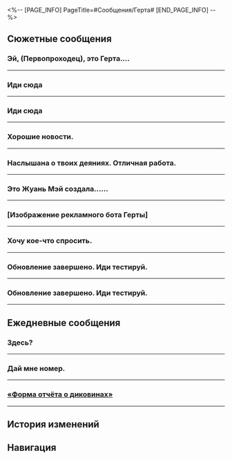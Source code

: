 <%-- [PAGE_INFO]
PageTitle=#Сообщения/Герта#
[END_PAGE_INFO] --%>
{{Сообщение Инфобокс
|id          = 1013
|Изображение = Персонаж Герта Иконка.png
|Тип         = Персонаж
|Отправитель = Герта
|ПодписьСоо  = Учётная запись отключена &vert; Деловой контакт: Аста
|Фракция     = Космическая станция «Герта»
}}

==Сюжетные сообщения==
===Эй, (Первопроходец), это Герта....===
{{Сообщения
|условие_получения = 
|текст =
:'''Герта:''' Эй, (Первопроходец), это Герта. У меня к тебе дело.
:'''Герта:''' Срочно приди в мой офис! Жду!
:'''(Первопроходец):''' ?
:{Выбор} Но ты же рядом со мной
::'''(Первопроходец):''' Но ты же рядом со мной
:{Выбор} А просто сказать нельзя?
::'''(Первопроходец):''' А просто сказать нельзя?
:'''Герта:''' [Автоматический ответ] Здравствуйте. В настоящее время я недоступна и не собираюсь связываться с вами позже.
:'''(Первопроходец):''' ???
}}
----

===Иди сюда===
{{Сообщения
|условие_получения = 
|текст =
:'''Герта:''' Иди сюда
:'''Герта:''' Делать тестирование.
:{Выбор} Виртуальная вселенная?
::'''(Первопроходец):''' Опять Виртуальная вселенная?
:{Выбор} Обновили?
::'''(Первопроходец):''' Виртуальная вселенная обновилась?
:'''Герта:''' Обновлена небольшая функция для вырезания и удаления временных фрагментов Виртуальной вселенной
:{Выбор} Что за фигня?
::'''(Первопроходец):''' Вырезания? Удаления?
:{Выбор} Расскажи на человеческом?
::'''(Первопроходец):''' А можно понятно объяснить?
:'''Герта:''' Это означает, что к параметрам системы добавится ещё больше настроек.
:'''Герта:''' Например, удвоены данные Планарных украшений в каждом мире.
:{Выбор} Удвоены данные?
::'''(Первопроходец):''' Удвоены данные?
::'''Герта:''' Угу
:{Выбор} Награды удвоены?
::'''(Первопроходец):''' Награды удвоены?
::'''Герта:''' Ты об игре?
:'''Герта:''' Это идея Стивена Ллойда
:'''Герта:''' Он извлёк кучу странных данных. Я не могу понять, что такое тестовая активность, сохранение цикла и время углублённого симулирования. Но он сказал, что это важно.
:'''Герта:''' В общем, я тебе всё передала. Функция будет работать несколько дней. Приступай.
:{Выбор} А можно её навсегда?
::'''(Первопроходец):''' А можно её навсегда оставить?
:{Выбор} Можно тройные награды?
::'''(Первопроходец):''' А можно тройные награды? А десятикратные?
:'''Герта:''' У Стивена спроси
}}
----

===Иди сюда===
{{Сообщения
|условие_получения = 
|текст =
:'''Герта:''' Иди сюда
:'''Герта:''' Делать тестирование.
:{Выбор} Виртуальная вселенная?
::'''(Первопроходец):''' Опять Виртуальная вселенная?
::'''Герта:''' Обновлена небольшая функция для вырезания и удаления временных фрагментов Виртуальной вселенной.
::{Выбор} Чего?
:::'''(Первопроходец):''' Вырезания? Удаления?
:::'''Герта:''' Это означает, что к параметрам системы добавится ещё больше настроек.
:::'''Герта:''' Например, удвоены данные Планарных украшений в каждом мире.
:::{Выбор} Удвоены данные?
::::'''(Первопроходец):''' Удвоены данные?
::::'''Герта:''' Да
:::{Выбор} Награды удвоены?
::::'''(Первопроходец):''' Награды удвоены?
::::'''Герта:''' Чем мы, по-твоему, занимаемся? В игры играем?
:::'''Герта:''' Это идея Стивена Ллойда.
:::'''Герта:''' Он извлёк кучу странных данных. Я не могу понять, что такое тестовая активность, сохранение цикла и время углублённого симулирования. Но он сказал, что это важно.
:::'''Герта:''' В общем, я тебе всё передала. Функция будет работать несколько дней. Иди тестируй.
:::{Выбор} А можно её навсегда?
::::'''(Первопроходец):''' А можно её навсегда оставить?
:::{Выбор} Можно тройные награды?
::::'''(Первопроходец):''' А можно тройные награды? А десятикратные?
:::{Выбор} Давай десятикратные!
::::'''(Первопроходец):''' Если они будут десятикратными
::::'''(Первопроходец):''' Я оставлю хороший отзыв на Виртуальную вселенную.
:::'''Герта:''' У Стивена спроси.
::{Выбор} Говори на человечьем
:::'''(Первопроходец):''' А можно понятно объяснить?
:::'''Герта:''' Это означает, что к параметрам системы добавится ещё больше настроек.
:::'''Герта:''' Например, удвоены данные Планарных украшений в каждом мире.
:::{Выбор} Удвоены данные?
::::'''(Первопроходец):''' Удвоены данные?
::::'''Герта:''' Да
:::{Выбор} Награды удвоены?
::::'''(Первопроходец):''' Награды удвоены?
::::'''Герта:''' Чем мы, по-твоему, занимаемся? В игры играем?
:::'''Герта:''' Это идея Стивена Ллойда.
:::'''Герта:''' Он извлёк кучу странных данных. Я не могу понять, что такое тестовая активность, сохранение цикла и время углублённого симулирования. Но он сказал, что это важно.
:::'''Герта:''' В общем, я тебе всё передала. Функция будет работать несколько дней. Иди тестируй.
:::{Выбор} А можно её навсегда?
::::'''(Первопроходец):''' А можно её навсегда оставить?
:::{Выбор} Можно тройные награды?
::::'''(Первопроходец):''' А можно тройные награды? А десятикратные?
:::{Выбор} Давай десятикратные!
::::'''(Первопроходец):''' Если они будут десятикратными
::::'''(Первопроходец):''' Я оставлю хороший отзыв на Виртуальную вселенную.
:::'''Герта:''' У Стивена спроси.
::{Выбор} Звучит знакомо...
:::'''(Первопроходец):''' Звучит знакомо. Мы об этом уже говорили?
:::'''Герта:''' Хм? Может быть.
:::'''Герта:''' Стивен настаивает, что нужны сравнительные данные. Он ещё тот трудоголик, считает, что именно так надо относиться к проектам.
:::'''Герта:''' Не забудь прийти на испытание. Пока
:{Выбор} Обновили?
::'''(Первопроходец):''' Виртуальная вселенная обновилась?
::'''Герта:''' Обновлена небольшая функция для вырезания и удаления временных фрагментов Виртуальной вселенной.
::{Выбор} Чего?
:::'''(Первопроходец):''' Вырезания? Удаления?
:::'''Герта:''' Это означает, что к параметрам системы добавится ещё больше настроек.
:::'''Герта:''' Например, удвоены данные Планарных украшений в каждом мире.
:::{Выбор} Удвоены данные?
::::'''(Первопроходец):''' Удвоены данные?
::::'''Герта:''' Да
:::{Выбор} Награды удвоены?
::::'''(Первопроходец):''' Награды удвоены?
::::'''Герта:''' Чем мы, по-твоему, занимаемся? В игры играем?
:::'''Герта:''' Это идея Стивена Ллойда.
:::'''Герта:''' Он извлёк кучу странных данных. Я не могу понять, что такое тестовая активность, сохранение цикла и время углублённого симулирования. Но он сказал, что это важно.
:::'''Герта:''' В общем, я тебе всё передала. Функция будет работать несколько дней. Иди тестируй.
:::{Выбор} А можно её навсегда?
::::'''(Первопроходец):''' А можно её навсегда оставить?
:::{Выбор} Можно тройные награды?
::::'''(Первопроходец):''' А можно тройные награды? А десятикратные?
:::{Выбор} Давай десятикратные!
::::'''(Первопроходец):''' Если они будут десятикратными
::::'''(Первопроходец):''' Я оставлю хороший отзыв на Виртуальную вселенную.
:::'''Герта:''' У Стивена спроси.
::{Выбор} Говори на человечьем
:::'''(Первопроходец):''' А можно понятно объяснить?
:::'''Герта:''' Это означает, что к параметрам системы добавится ещё больше настроек.
:::'''Герта:''' Например, удвоены данные Планарных украшений в каждом мире.
:::{Выбор} Удвоены данные?
::::'''(Первопроходец):''' Удвоены данные?
::::'''Герта:''' Да
:::{Выбор} Награды удвоены?
::::'''(Первопроходец):''' Награды удвоены?
::::'''Герта:''' Чем мы, по-твоему, занимаемся? В игры играем?
:::'''Герта:''' Это идея Стивена Ллойда.
:::'''Герта:''' Он извлёк кучу странных данных. Я не могу понять, что такое тестовая активность, сохранение цикла и время углублённого симулирования. Но он сказал, что это важно.
:::'''Герта:''' В общем, я тебе всё передала. Функция будет работать несколько дней. Иди тестируй.
:::{Выбор} А можно её навсегда?
::::'''(Первопроходец):''' А можно её навсегда оставить?
:::{Выбор} Можно тройные награды?
::::'''(Первопроходец):''' А можно тройные награды? А десятикратные?
:::{Выбор} Давай десятикратные!
::::'''(Первопроходец):''' Если они будут десятикратными
::::'''(Первопроходец):''' Я оставлю хороший отзыв на Виртуальную вселенную.
:::'''Герта:''' У Стивена спроси.
::{Выбор} Звучит знакомо...
:::'''(Первопроходец):''' Звучит знакомо. Мы об этом уже говорили?
:::'''Герта:''' Хм? Может быть.
:::'''Герта:''' Стивен настаивает, что нужны сравнительные данные. Он ещё тот трудоголик, считает, что именно так надо относиться к проектам.
:::'''Герта:''' Не забудь прийти на испытание. Пока
:{Выбор} Опять?
::'''(Первопроходец):''' Те же функции, что и в прошлый раз?
::'''Герта:''' Ага. Настраиваемые параметры. Например, удвоение Планарных украшений в каждом мире.
::'''Герта:''' Стивен настаивает, что нужны сравнительные данные. Он ещё тот трудоголик, считает, что именно так надо относиться к проектам.
::'''Герта:''' Не забудь прийти на испытание. Пока
}}
----

===Хорошие новости.===
{{Сообщения
|условие_получения = 
|текст =
:'''Герта:''' Хорошие новости.
:'''Герта:''' Жуань Мэй прибыла на станцию.
:{Выбор} Жуань Мэй?
::'''(Первопроходец):''' Жуань Мэй?
::'''Герта:''' Член Общества гениев №&nbsp;81, Жуань Мэй.
:{Выбор} А почему это хорошая новость?
::'''(Первопроходец):''' А почему это хорошая новость?
::'''Герта:''' Это хорошая новость для меня.
:{Выбор} Я могу с ней встретиться?
::'''(Первопроходец):''' Я могу с ней встретиться?
::'''Герта:''' Спроси её {{MC|ж=сама|м=сам}}.
:'''Герта:''' Я позвала её и Скрюллума, хочу обсудить кое-какие важные вопросы.
:'''Герта:''' Возвращайся, как освободишься, и познакомься с ней, так она будет знать, кто тестирует Виртуальную вселенную.
:'''Герта:''' Веди себя с ней вежливо. Нечасто выпадает шанс её встретить.
<!--;{Принятая миссия: Гори, гори, моя звезда гениальности}-->
}}
----

===Наслышана о твоих деяниях. Отличная работа.===
{{Сообщения
|условие_получения = 
|текст =
:'''Герта:''' Наслышана о твоих деяниях. Отличная работа.
:{Выбор} Как дела у Асты?
:'''(Первопроходец):''' Как дела у Асты?
:'''Герта:''' Она вернулась к работе.
:{Выбор} Я про её благополучие...
:'''(Первопроходец):''' Я про её благополучие...
:'''Герта:''' О чём тут переживать? Я ведь рядом.
:'''(Первопроходец):''' Об этом и переживаю.
:'''Герта:''' А, ну да.
:{Выбор} Жаль, что мы не нашли фазовое пламя.
:'''(Первопроходец):''' Жаль, что мы ещё не нашли фазовое пламя.
:'''Герта:''' Это неважно.
:'''Герта:''' Буду считать, что Жуань Мэй мне обязана.
:'''Герта:''' Это куда более ценно.
:'''Герта:''' Ну и всё тогда.
:{Выбор} Спасибо господину Рацио.
:'''(Первопроходец):''' Кстати, хочу поблагодарить господина Рацио.
:'''Герта:''' Кто это?
:'''(Первопроходец):''' А?
:'''Герта:''' А?
}}
----

===Это Жуань Мэй создала......===
{{Сообщения
|условие_получения = 
|текст =
:{Выбор} (Отправить фото Герте)
:'''(Первопроходец):''' Это Жуань Мэй создала... А мне вот очень похожая на тебя малышка попалась.
:'''(Первопроходец):''' [[Файл:Сообщение Герта 32.png|256px]]
:'''Герта:''' [Автоматический ответ] Здравствуйте. В настоящее время я недоступна и не собираюсь связываться с вами позже.
:{Выбор} Да просто посмотри!
::'''(Первопроходец):''' Да просто посмотри!
::'''Герта:''' Нет.
:{Выбор} Вы даже по характеру похожи!
::'''(Первопроходец):''' Вы даже по характеру похожи!
::'''Герта:''' М-м
:'''Герта:''' [Автоматический ответ] Здравствуйте. В настоящее время я недоступна и не собираюсь связываться с вами позже.
}}
----

===[Изображение рекламного бота Герты]===
{{Сообщения
|условие_получения = 
|текст =
:'''(Первопроходец):''' [Изображение рекламного бота Герты]
:{Выбор} Сложно о новой книге рассказать было?!
::'''(Первопроходец):''' Постоянно зовёшь Виртуальную вселенную тестировать, но про новую книгу ни слова не сказала. Как так можно? Отвратительно.
:{Выбор} {{MC|ж=Видела|м=Видел}} твою рекламу. Выглядит супер!
::'''(Первопроходец):''' Она великолепна.
::'''(Первопроходец):''' Ну, в смысле, ты великолепна.
::'''(Первопроходец):''' Я тут по станции {{MC|ж=бродила|м=бродил}}, встретилась твоя реклама. Она супер.
:'''Герта:''' Подпись мою прочти.
:'''Герта:''' По рабочим вопросам пиши Асте.
:{Выбор} Но я не поэтому пишу тебе!
::'''(Первопроходец):''' Но я не поэтому пишу тебе!!!
:{Выбор} Да я просто поболтать хочу.
::'''(Первопроходец):''' Мне просто встретилась реклама, я не хочу говорить о работе.
::'''(Первопроходец):''' Да я просто поболтать хочу, зачем Асту беспокоить?
:'''Герта:''' Раз у тебя есть время...
:'''Герта:''' то иди Виртуальную вселенную тестируй.
:{Выбор} (Продолжить докучать)
::'''(Первопроходец):''' Когда книга выходит?
::'''(Первопроходец):''' Сможешь назвать дату? Хочу увидеть другие рукописи.
::'''Герта:''' [Автоматический ответ] (Печатает...)
::'''Герта:''' [Автоматический ответ] (Печатает...)
::'''Герта:''' [Автоматический ответ] (Печатает...)
::{Выбор} Сигнал плохой?
:::'''(Первопроходец):''' Зависло? У твоей куклы слабый сигнал?
::{Выбор} Ты так хорошо от меня отмахиваешься.
:::'''(Первопроходец):''' Это определённо автоматический ответ...
:::'''(Первопроходец):''' Могла бы и сама сообщения мне писать.
:{Выбор} (Надавить на жалость ради автографа)
::'''(Первопроходец):''' После проведённого времени в Виртуальной вселенной у меня появились мысли о законах вселенной, которыми мне бы хотелось с тобой поделиться.
::'''Герта:''' ?
::'''(Первопроходец):''' Когда я {{MC|ж=углубилась|м=углубился}} в Виртуальную вселенную, то {{MC|ж=увидела|м=увидел}} чёрную дыру. Что именно я могу сказать о чёрной дыре? Это своего рода мистицизм, потому что это одно из самых мистических объектов во вселенной. У него столь сильное гравитационное поле, что оно затягивает в себя свет. Это шедевр общей относительности - объект настолько колоссальный, что искажает пространство и время таким образом, который едва ли можно представить.
::'''(Первопроходец):''' Увижу ли я ядро Небытия, когда пройду сквозь чёрную дыру? Она даёт ощущение разъединения, словно бы это кладбище пространства и времени. Ты можешь этого не принимать, и я тоже могу, но оно несомненно существует. Когда мы стоим лицом друг к другу, между нами - массивная чёрная дыра.
::'''(Первопроходец):''' Я - {{MC|ж=Безымянная|м=Безымянный}} со Звёздного экспресса, и влияние Небытия для меня практически невыносимо. А теперь... хочу попросить тебя о небольшой услуге.
::'''(Первопроходец):''' Можешь мне подарить коллекционное издание твоей новой книги с автографом?
::'''Герта:''' Ты откуда это {{MC|ж=скопипастила|м=скопипастил}}?
::'''Герта:''' Много букв, не буду читать.
:'''Герта:''' Отстань.
:'''Герта:''' [Автоматический ответ] Здравствуйте. В настоящее время я недоступна и не собираюсь связываться с вами позже.
}}
----

===Хочу кое-что спросить.===
{{Сообщения
|условие_получения = 
|текст =
:'''(Первопроходец):''' Хочу кое-что спросить.
:'''(Первопроходец):''' Ты знаешь кого-нибудь по имени Чадвик?
:'''Герта:''' Чадвик?
:'''Герта:''' Распространённое имя. Во вселенной таких миллиардов десять, не меньше.
:'''Герта:''' Тебе который нужен?
:{Выбор} Который из Общества гениев.
:'''(Первопроходец):''' Я {{MC|ж=повстречала|м=повстречал}} одного старика по имени Чадвик в Мире грёз на Пенаконии.
:'''(Первопроходец):''' Он сказал, что когда-то состоял в Обществе гениев.
:'''Герта:''' ???
:'''Герта:''' Думаешь, у меня есть время на твои шуточки?
:'''Герта:''' Это же шутка, правда?
:{Выбор} Нет, я серьёзно.
::'''(Первопроходец):''' А где тут смеяться?
:{Выбор} За кого ты меня принимаешь?
::'''(Первопроходец):''' А где тут смеяться?
:'''Герта:''' Так ты серьёзно?..
:'''Герта:''' Возвращайся на космическую станцию, быстро.
:'''Герта:''' Да, и...
:'''Герта:''' Держи рот на замке. Кому попало не болтай.
:'''Герта:''' Я тоже не шучу.
}}
----

===Обновление завершено. Иди тестируй.===
{{Сообщения
|условие_получения = 
|текст =
:'''Герта:''' Обновление завершено. Иди тестируй.
:{Выбор} Слушаюсь.
::'''(Первопроходец):''' Слушаюсь.
:{Выбор} А ты хорошо меня попроси~
::'''(Первопроходец):''' А ты хорошо меня попроси~
::'''Герта:''' Прошу тебя. Иди тестируй.
::{Выбор} ...
::'''(Первопроходец):''' ...
<!--;{Принятая миссия: Виртуальная вселенная I}-->
}}
----

===Обновление завершено. Иди тестируй.===
{{Сообщения
|условие_получения = 
|текст =
:'''Герта:''' Обновление завершено. Иди тестируй.
:{Выбор} Слушаюсь.
::'''(Первопроходец):''' Слушаюсь.
:{Выбор} А ты хорошо меня попроси~
::'''(Первопроходец):''' А ты хорошо меня попроси~
::'''Герта:''' Прошу тебя. Иди тестируй.
::{Выбор} ...
::'''(Первопроходец):''' ...
<!--;{Принятая миссия: Виртуальная вселенная: Второй бета-тест}-->
}}
----

==Ежедневные сообщения==
===Здесь?===
{{Сообщения
|условие_получения = 
|текст=
:'''Герта:''' Здесь?
:'''Герта:''' Мне кое-что нужно. Ответь, когда прочитаешь.
:{Выбор} Я тут.
::'''(Первопроходец):''' Я тут.
::'''(Первопроходец):''' Что? Что-то про Виртуальную вселенную?
::'''(Первопроходец):''' Или космическую станцию?
:{Выбор} Нет.
::'''(Первопроходец):''' Нет.
::'''(Первопроходец):''' Меня нет.
:'''Герта:''' [Автоматический ответ] Здравствуйте. В настоящее время я недоступна и не собираюсь связываться с вами позже.
:{Выбор} ?
:'''(Первопроходец):''' [[Файл:Стикер ГПП 07 Пом-Пом 07.png|80px|&lbrack;Недоумение&rbrack;]]
:'''Герта:''' Не переживай, уже разобрались.
:'''Герта:''' [Автоматический ответ] Здравствуйте. В настоящее время я недоступна и не собираюсь связываться с вами позже.
:{Выбор} ...
:'''(Первопроходец):''' ...
:'''Герта:''' [Автоматический ответ] Здравствуйте. В настоящее время я недоступна и не собираюсь связываться с вами позже.
}}
----

===Дай мне номер.===
{{Сообщения
|условие_получения = 
|текст=
:'''Герта:''' Дай мне номер.
:{Выбор} Хочешь мне денег прислать?
::'''(Первопроходец):''' Что? Хочешь мне денег прислать?
::'''Герта:''' ?
:{Выбор} 1
::'''(Первопроходец):''' 1
::'''(Первопроходец):''' 111
::'''Герта:''' [Автоматический ответ] 2
::'''Герта:''' [Автоматический ответ] 222
:'''Герта:''' Не могу найти куклу.
:'''Герта:''' Определяю сигнал.
:'''Герта:''' А, вот опять потеряла.
:{Выбор} Кажется, у тебя не получается.
::'''(Первопроходец):''' Кажется, у тебя не очень получается.
::'''Герта:''' Я просто слишком ленива, чтобы заниматься всем сама.
:{Выбор} Где ты её потеряла?
::'''(Первопроходец):''' ????
::'''(Первопроходец):''' Кукла упала со станции?
::'''(Первопроходец):''' Где ты её потеряла? Попросим помощи в поисках.
::'''Герта:''' Я потеряла соединение с ней.
::'''Герта:''' Не понимаешь?
:'''Герта:''' Теперь соединение появилось.
:'''Герта:''' [Массовая рассылка. Пожалуйста, не отвечайте] Сообщи мне актуальное число диковин.
:{Выбор} ?
:'''(Первопроходец):''' [[Файл:Стикер ГПП 07 Пом-Пом 07.png|80px|&lbrack;Недоумение&rbrack;]]
:'''Герта:''' Сказала же не отвечать.
}}
----

===<u>«Форма отчёта о диковинах»</u>===
{{Сообщения
|условие_получения = 
|текст=
:'''Герта:''' <u>«Форма отчёта о диковинах»</u>
:'''Герта:''' Вот здесь.
:'''Герта:''' Быстрее.
:'''Герта:''' [Предупреждение о безопасности системы Паноптикум] Система обнаружила необычную активность пользователя при входе в систему. Защищайте свою личную информацию и не переводите деньги.
:'''Герта:''' [Предупреждение о безопасности системы Паноптикум] Система заблокировала ссылку. Пожалуйста, будьте бдительны и подтвердите истинную личность пользователя, прежде чем предпринимать какие-либо действия!
:{Выбор} Ты правда Герта?
::'''(Первопроходец):''' Ты правда Герта? Я тебе не верю.
::'''Герта:''' Мне нужно фотку отправить, чтобы доказать, что это я?
:{Выбор} Ссылка заблокирована.
::'''(Первопроходец):''' Ссылка заблокирована. Не могу открыть.
::'''(Первопроходец):''' Ты зашла в аккаунт из необычного места?
::'''Герта:''' ?
::'''Герта:''' Секунду.
:'''Герта:''' Система безопасности всегда активируется в ненужный момент.
:'''Герта:''' Забудь, это просто личная информация. Попрошу Химеко заполнить за тебя.
:{Выбор} Верни!
::'''(Первопроходец):''' Личную информацию нельзя передавать другим! Верни!
::'''(Первопроходец):''' [[Файл:Стикер ГПП 07 Пом-Пом 04.png|80px|&lbrack;Отказ&rbrack;]]
:{Выбор} Не отправляй другим!
::'''(Первопроходец):''' Зачем тебе моя личная информация? Ей ведь нельзя делиться с другими.
::'''(Первопроходец):''' [[Файл:Стикер ГПП 07 Пом-Пом 07.png|80px|&lbrack;Недоумение&rbrack;]]
:'''Герта:''' Чего паникуешь? Мне она ни к чему.
:'''Герта:''' [Автоматический ответ] Здравствуйте. В настоящее время я недоступна и не собираюсь связываться с вами позже.
}}
----

==История изменений==
{{История изменений|2.7}}

==Навигация==
{{Сообщения Навбокс}}